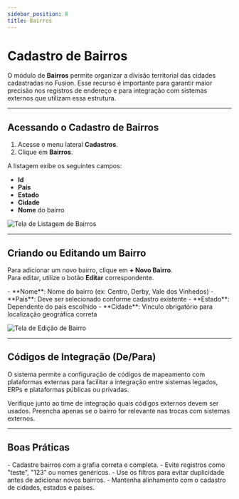 ```yaml
---
sidebar_position: 8
title: Bairros
---
```



# Cadastro de Bairros

O módulo de **Bairros** permite organizar a divisão territorial das cidades cadastradas no Fusion. Esse recurso é importante para garantir maior precisão nos registros de endereço e para integração com sistemas externos que utilizam essa estrutura.

---

## Acessando o Cadastro de Bairros

1. Acesse o menu lateral **Cadastros**.
2. Clique em **Bairros**.

A listagem exibe os seguintes campos:

- **Id**
- **País**
- **Estado**
- **Cidade**
- **Nome** do bairro

![Tela de Listagem de Bairros](/img/lista_bairros.png)

---

## Criando ou Editando um Bairro

Para adicionar um novo bairro, clique em **+ Novo Bairro**.  
Para editar, utilize o botão **Editar** correspondente.

<Admonition type="info" title="Campos obrigatórios">
- **Nome**: Nome do bairro (ex: Centro, Derby, Vale dos Vinhedos)
- **País**: Deve ser selecionado conforme cadastro existente
- **Estado**: Dependente do país escolhido
- **Cidade**: Vínculo obrigatório para localização geográfica correta
</Admonition>

![Tela de Edição de Bairro](/img/edit_bairros.png)

---

## Códigos de Integração (De/Para)

O sistema permite a configuração de códigos de mapeamento com plataformas externas para facilitar a integração entre sistemas legados, ERPs e plataformas públicas ou privadas.

<Admonition type="tip" title="Dica técnica">
Verifique junto ao time de integração quais códigos externos devem ser usados. Preencha apenas se o bairro for relevante nas trocas com sistemas externos.
</Admonition>

---

## Boas Práticas

<Admonition type="success" title="Recomendações">
- Cadastre bairros com a grafia correta e completa.
- Evite registros como "teste", "123" ou nomes genéricos.
- Use os filtros para evitar duplicidade antes de adicionar novos bairros.
- Mantenha alinhamento com o cadastro de cidades, estados e países.
</Admonition>
